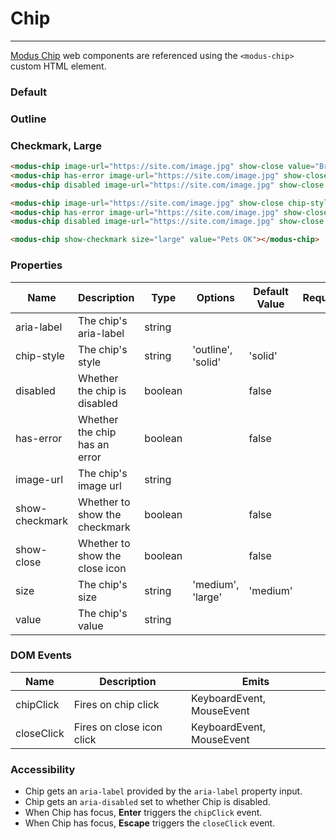 
# Chip
---

[Modus Chip](https://modus.trimble.com/elements/chips/) web components are referenced using the `<modus-chip>` custom HTML element.

<Anchor storyId="components-chip--default" />

### Default
<modus-chip image-url="https://randomuser.me/api/portraits/lego/1.jpg" show-close value="Bryan"></modus-chip>
<modus-chip has-error image-url="https://randomuser.me/api/portraits/lego/1.jpg" show-close value="Bryan"></modus-chip>
<modus-chip disabled image-url="https://randomuser.me/api/portraits/lego/1.jpg" show-close value="Bryan"></modus-chip>

<Anchor storyId="components-chip--outline" />

### Outline
<modus-chip image-url="https://randomuser.me/api/portraits/lego/1.jpg" show-close chip-style="outline" value="Bryan"></modus-chip>
<modus-chip has-error image-url="https://randomuser.me/api/portraits/lego/1.jpg" show-close chip-style="outline" value="Bryan"></modus-chip>
<modus-chip disabled image-url="https://randomuser.me/api/portraits/lego/1.jpg" show-close chip-style="outline" value="Bryan"></modus-chip>

### Checkmark, Large
<modus-chip show-checkmark size="large" value="Pets OK"></modus-chip>

```html
<modus-chip image-url="https://site.com/image.jpg" show-close value="Bryan"></modus-chip>
<modus-chip has-error image-url="https://site.com/image.jpg" show-close value="Bryan"></modus-chip>
<modus-chip disabled image-url="https://site.com/image.jpg" show-close value="Bryan"></modus-chip>

<modus-chip image-url="https://site.com/image.jpg" show-close chip-style="outline" value="Bryan"></modus-chip>
<modus-chip has-error image-url="https://site.com/image.jpg" show-close chip-style="outline" value="Bryan"></modus-chip>
<modus-chip disabled image-url="https://site.com/image.jpg" show-close chip-style="outline" value="Bryan"></modus-chip>

<modus-chip show-checkmark size="large" value="Pets OK"></modus-chip>
```

### Properties
<section>
  <table>
    <thead>
    <tr>
      <th>Name</th>
      <th>Description</th>
      <th>Type</th>
      <th>Options</th>
      <th>Default Value</th>
      <th>Required</th>
    </tr>
    </thead>
    <tbody>
    <tr>
      <td>aria-label</td>
      <td>The chip's aria-label</td>
      <td>string</td>
      <td></td>
      <td></td>
      <td></td>
    </tr>
    <tr>
      <td>chip-style</td>
      <td>The chip's style</td>
      <td>string</td>
      <td>'outline', 'solid'</td>
      <td>'solid'</td>
      <td></td>
    </tr>
    <tr>
      <td>disabled</td>
      <td>Whether the chip is disabled</td>
      <td>boolean</td>
      <td></td>
      <td>false</td>
      <td></td>
    </tr>
    <tr>
      <td>has-error</td>
      <td>Whether the chip has an error</td>
      <td>boolean</td>
      <td></td>
      <td>false</td>
      <td></td>
    </tr>
    <tr>
      <td>image-url</td>
      <td>The chip's image url</td>
      <td>string</td>
      <td></td>
      <td></td>
      <td></td>
    </tr>
    <tr>
      <td>show-checkmark</td>
      <td>Whether to show the checkmark</td>
      <td>boolean</td>
      <td></td>
      <td>false</td>
      <td></td>
    </tr>
    <tr>
      <td>show-close</td>
      <td>Whether to show the close icon</td>
      <td>boolean</td>
      <td></td>
      <td>false</td>
      <td></td>
    </tr>
    <tr>
      <td>size</td>
      <td>The chip's size</td>
      <td>string</td>
      <td>'medium', 'large'</td>
      <td>'medium'</td>
      <td></td>
    </tr>
    <tr>
      <td>value</td>
      <td>The chip's value</td>
      <td>string</td>
      <td></td>
      <td></td>
      <td></td>
    </tr>
    </tbody>
  </table>
</section>

### DOM Events
<section>
  <table>
    <thead>
    <tr>
      <th>Name</th>
      <th>Description</th>
      <th>Emits</th>
    </tr>
    </thead>
    <tbody>
    <tr>
      <td>chipClick</td>
      <td>Fires on chip click</td>
      <td>KeyboardEvent, MouseEvent</td>
    </tr>
    <tr>
      <td>closeClick</td>
      <td>Fires on close icon click</td>
      <td>KeyboardEvent, MouseEvent</td>
    </tr>
    </tbody>
  </table>
</section>

### Accessibility
- Chip gets an `aria-label` provided by the `aria-label` property input.
- Chip gets an `aria-disabled` set to whether Chip is disabled.
- When Chip has focus, **Enter** triggers the `chipClick` event.
- When Chip has focus, **Escape** triggers the `closeClick` event.
